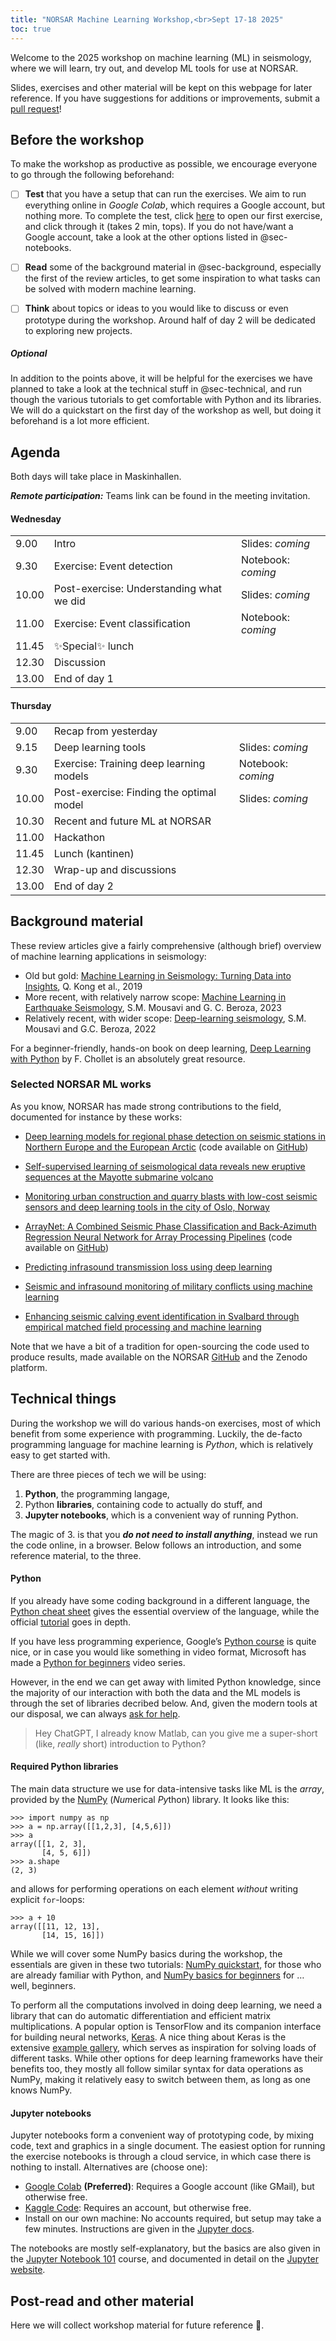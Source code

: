 ```yaml
---
title: "NORSAR Machine Learning Workshop,<br>Sept 17-18 2025"
toc: true
---
```


Welcome to the 2025 workshop on machine learning (ML) in seismology, where we will
learn, try out, and develop ML tools for use at NORSAR. 

Slides, exercises and other material will be kept on this webpage for later reference.
If you have suggestions for additions or improvements, submit a
[pull request](https://github.com/smaeland/norsar-ml-workshop/pulls)!


## Before the workshop

To make the workshop as productive as possible, we encourage everyone to go
through the following beforehand:

- [ ] **Test** that you have a setup that can run the exercises. We aim to run everything
online in _Google Colab_, which requires a Google account, but nothing more. To
complete the test, click [here]() to open our first exercise, and click through it
(takes 2 min, tops). If you do not have/want a Google account, take a look at the
other options listed in @sec-notebooks.

- [ ] **Read** some of the background material in @sec-background, especially the
first of the review articles, to get some inspiration to what tasks can be
solved with modern machine learning.

- [ ] **Think** about topics or ideas to you would like to discuss or even prototype
during the workshop. Around half of day 2 will be dedicated to exploring new
projects.

##### Optional

In addition to the points above, it will be helpful for the exercises we have
planned to take a look at the technical stuff in @sec-technical, and run though
the various tutorials to get comfortable with Python and its libraries. We will
do a quickstart on the first day of the workshop as well, but doing it beforehand
is a lot more efficient.

## Agenda 

Both days will take place in Maskinhallen.

_**Remote participation:**_ Teams link can be found in the meeting invitation.

#### Wednesday

|   |   |   |
|---|---|---|
|  9.00 | Intro | Slides: _coming_ |
|  9.30 | Exercise: Event detection | Notebook: _coming_ |
| 10.00 | Post-exercise: Understanding what we did | Slides: _coming_ | 
| 11.00 | Exercise: Event classification |  Notebook: _coming_ | 
| 11.45 | ✨Special✨ lunch | |
| 12.30 | Discussion | | 
| 13.00 | End of day 1 | | 

#### Thursday

|   |   |   |
|---|---|---|
|  9.00 | Recap from yesterday |  |
|  9.15 | Deep learning tools | Slides: _coming_ | 
|  9.30 | Exercise: Training deep learning models | Notebook: _coming_ |
| 10.00 | Post-exercise: Finding the optimal model | Slides: _coming_ | 
| 10.30 | Recent and future ML at NORSAR | | 
| 11.00 | Hackathon | | 
| 11.45 | Lunch (kantinen) | |
| 12.30 | Wrap-up and discussions | |
| 13.00 | End of day 2 | | 
 

<!-- Wednesday: [Slides](slides/lecture1.qmd) -->

<!-- Thursday: [Slides](slides/lecture2.qmd) -->


## Background material {#sec-background}

These review articles give a fairly comprehensive (although brief) overview
of machine learning applications in seismology:

- Old but gold: [Machine Learning in Seismology: Turning Data into Insights](https://pubs.geoscienceworld.org/ssa/srl/article-abstract/90/1/3/566430/Machine-Learning-in-Seismology-Turning-Data-into),
Q. Kong et al., 2019
- More recent, with relatively narrow scope: [Machine Learning in Earthquake Seismology](https://www.annualreviews.org/content/journals/10.1146/annurev-earth-071822-100323),
 S.M. Mousavi and G. C. Beroza, 2023
- Relatively recent, with wider scope: [Deep-learning seismology](https://www.science.org/doi/full/10.1126/science.abm4470),
S.M. Mousavi and G.C. Beroza, 2022

For a beginner-friendly, hands-on book on deep learning, [Deep Learning with Python](https://www.google.com/search?q=chollet+deep+learning)
by F. Chollet is an absolutely great resource.

### Selected NORSAR ML works

As you know, NORSAR has made strong contributions to the field, documented for instance by these works: 

- [Deep learning models for regional phase detection on seismic stations in Northern Europe and the European Arctic](https://academic.oup.com/gji/article/239/2/862/7740467)
(code available on [GitHub](https://github.com/NorwegianSeismicArray/tphasenet))

- [Self-supervised learning of seismological data reveals new eruptive sequences at the Mayotte submarine volcano](https://academic.oup.com/gji/article/240/1/1/7817994)

- [Monitoring urban construction and quarry blasts with low-cost seismic sensors and deep learning tools in the city of Oslo, Norway](http://seismica.library.mcgill.ca/article/view/1166)

- [ArrayNet: A Combined Seismic Phase Classification and Back‐Azimuth Regression Neural Network for Array Processing Pipelines](https://pubs.geoscienceworld.org/ssa/bssa/article-abstract/113/6/2345/627723/ArrayNet-A-Combined-Seismic-Phase-Classification?redirectedFrom=fulltext)
(code available on [GitHub](https://github.com/NorwegianSeismicArray/arraynet))

- [Predicting infrasound transmission loss using deep learning](https://academic.oup.com/gji/article/232/1/274/6661419)

- [Seismic and infrasound monitoring of military conflicts using machine learning](https://quentinbrissaud.github.io/images/2023.05.04_Brissaud_Ukraine_ML_Sandia.pdf)

- [Enhancing seismic calving event identification in Svalbard through empirical matched field processing and machine learning](https://academic.oup.com/gji/article/230/2/1305/6551899)

Note that we have a bit of a tradition for open-sourcing the code used to
produce results, made available on the NORSAR [GitHub](https://github.com/NorwegianSeismicArray)
and the Zenodo platform.


## Technical things {#sec-technical}

During the workshop we will do various hands-on exercises, most of which benefit
from some experience with programming. Luckily, the de-facto programming language
for machine learning is _Python_, which is relatively easy to get started with.

There are three pieces of tech we will be using:

1. **Python**, the programming langage,
2. Python **libraries**, containing code to actually do stuff, and
3. **Jupyter notebooks**, which is a convenient way of running Python.

The magic of 3. is that you **_do not need to install anything_**, instead we
run the code online, in a browser. Below follows an introduction, and some
reference material, to the three.

#### Python

If you already have some coding background in a different language, the [Python
cheat sheet](https://realpython.com/cheatsheets/python/) gives the essential
overview of the language, while the official [tutorial](https://docs.python.org/3/tutorial/)
goes in depth.

If you have less programming experience, Google's [Python course](https://developers.google.com/edu/python)
is quite nice, or in case you would like something in video format, Microsoft has
made a [Python for beginners](https://learn.microsoft.com/en-us/shows/intro-to-python-development/)
video series.

However, in the end we can get away with limited Python knowledge, since the
majority of our interaction with both the data and the ML models is through
the set of libraries decribed below. And, given the modern tools at our disposal,
we can always [ask for help](https://chatgpt.com/).

> Hey ChatGPT, I already know Matlab, can you give me a super-short (like, _really_ short) introduction to Python?


#### Required Python libraries 

The main data structure we use for data-intensive tasks like ML is the _array_,
provided by the [NumPy](https://numpy.org/) (*Num*erical *Py*thon) library. 
It looks like this:

```.python
>>> import numpy as np
>>> a = np.array([[1,2,3], [4,5,6]])
>>> a
array([[1, 2, 3],
       [4, 5, 6]])
>>> a.shape
(2, 3)
```

and allows for performing operations on each element _without_ writing
explicit `for`-loops:

```.python
>>> a + 10
array([[11, 12, 13],
       [14, 15, 16]])
```

While we will cover some NumPy basics during the workshop, the essentials
are given in these two tutorials: [NumPy quickstart](https://numpy.org/doc/stable/user/quickstart.html),
for those who are already familiar with Python, and [NumPy basics for beginners](https://numpy.org/doc/stable/user/absolute_beginners.html)
for ... well, beginners. 

To perform all the computations involved in doing deep learning, we need a library
that can do automatic differentiation and efficient matrix multiplications. A popular
option is TensorFlow and its companion interface for building neural networks, [Keras](keras.io).
A nice thing about Keras is the extensive [example gallery](https://keras.io/examples/),
which serves as inspiration for solving loads of different tasks. While other options for
deep learning frameworks have their benefits too, they mostly all follow similar syntax
for data operations as NumPy, making it relatively easy to switch between them, as long
as one knows NumPy.


#### Jupyter notebooks {#sec-notebooks}

Jupyter notebooks form a convenient way of prototyping code, by mixing code, text
and graphics in a single document. The easiest option for running the exercise
notebooks is through a cloud service, in which case there is nothing to install.
Alternatives are (choose one):

- [Google Colab](https://colab.research.google.com/) **(Preferred)**: Requires
a Google account (like GMail), but otherwise free.
- [Kaggle Code](https://www.kaggle.com/code): Requires an account, but otherwise free.
- Install on our own machine: No accounts required, but setup may take a few minutes.
Instructions are given in the [Jupyter docs](https://docs.jupyter.org/en/latest/install/notebook-classic.html).

The notebooks are mostly self-explanatory, but the basics are also given in the
[Jupyter Notebook 101](https://www.kaggle.com/code/jhoward/jupyter-notebook-101)
course, and documented in detail on the [Jupyter website](https://docs.jupyter.org/en/latest/).





## Post-read and other material

Here we will collect workshop material for future reference 💾. 
